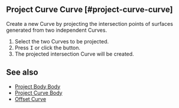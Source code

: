 
## Project Curve Curve [#project-curve-curve]

<Reference shortcut="" command="Project Curve Curve" button="" />

Create a new Curve by projecting the intersection points of surfaces generated from two independent Curves.

1. Select the two Curves to be projected.
2. Press <kbd>I</kbd> or click the button.
3. The projected intersection Curve will be created.

## See also
- [Project Body Body](./project-body-body)
- [Project Curve Body](./project-curve-body)
- [Offset Curve](./offset-curve)


